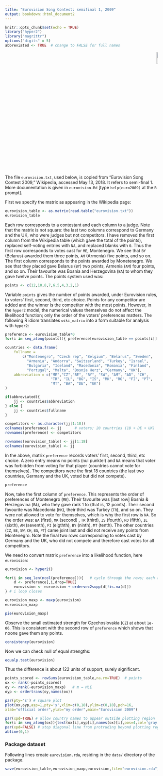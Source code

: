 ```yaml
---
title: "Eurovision Song Contest: semifinal 1, 2009"
output: bookdown::html_document2
---
```


```r
knitr::opts_chunk$set(echo = TRUE)
library("hyper2")
library("magrittr")
options("digits" = 5)
abbreviated <- TRUE  # change to FALSE for full names
```

<p style="text-align: right;">
![](`r system.file("help/figures/hyper2.png", package = "hyper2")`){width=10%}
</p>

The file `eurovision.txt`, used below, is copied from "Eurovision Song
Contest 2009," Wikipedia, accessed May 13, 2018.  It refers to
semi-final 1.  More documentation is given in `eurovision.Rd` [type
`help(euro2009)` at the `R` prompt].

First we specify the matrix as appearing in the Wikipedia page:

```r
eurovision_table <- as.matrix(read.table("eurovision.txt"))
eurovision_table
```

Each row corresponds to a contestant and each column to a judge.  Note
that the matrix is not square: the last two columns correspond to
Germany and the UK, who were judges but not competitors.  I have
removed the first column from the Wikipedia table (which gave the
total of the points), replaced self-voting entries with `NA`, and
replaced blanks with `0`.  Thus the first row corresponds to votes
cast for `ME`, Montenegro.  We see that `BY` (Belarus) awarded them
three points, `AM` (Armenia) five points, and so on.  The first column
corresponds to the points awarded by Monetenegro.  We see that they
placed gave Belarus (`BY`) two points, Armenia (`AM`) four points, and
so on.  Their favourite was Bosnia and Herzegovina (`BA`) to whom they
gave twelve points.  The points system used was:

```r
points <- c(12,10,8,7,6,5,4,3,2,1)
```

Variable `points` gives the number of points awarded, under Eurovision
rules, to voters' first, second, third, etc choice.  Points for any
competitor are added and the winner is the competitor with the most
points.  However, in the `hyper2` model, the numerical values
themselves do not affect the likelihood function; only the order of
the voters' preferences matters.  The following R idiom translates
`wiki_matrix` into a form suitable for analysis with `hyper2`:

```r
preference <- eurovision_table*0  
for(i in seq_along(points)){ preference[eurovision_table == points[i]] <- i }

countries <- data.frame(
    fullname =
        c("Montenegro", "Czech rep", "Belgium", "Belarus", "Sweden",
          "Armenia", "Andorra", "Switzerland", "Turkey", "Israel",
          "Bulgaria", "Iceland", "Macedonia", "Romania", "Finland",
          "Portugal", "Malta", "Bosnia Herz", "Germany", "UK"),
    abbreviation = c("ME","CZ","BE", "BY", "SW", "AM", "AD", "CH",
                     "TR", "IL", "BG", "IS", "MK", "RO", "FI", "PT",
                     "MT", "BA", "DE", "UK")
)

if(abbreviated){ 
    jj <- countries$abbreviation
} else { 
    jj <- countries$fullname
}

competitors <- as.character(jj[1:18])
colnames(preference) <- jj      # voters; 20 countries (18 + DE + UK)
rownames(preference) <- competitors  

rownames(eurovision_table) <- jj[1:18]
colnames(eurovision_table) <- jj
```

In the above, matrix `preference` records voters' first, second,
third, etc choice.  A zero entry means no points (nul punkte!) and
`NA` means that voter was forbidden from voting for that player
(countries cannot vote for themselves).  The competitors were the
first 18 countries (the last two countries,
Germany and the UK, voted but did not compete).  

```r
preference
```
Now, take the first column of `preference`.  This represents the order
of preferences of Montenegro (`ME`).  Their favourite was [last row]
Bosnia & Herzegovina (`BA`), who they gave rank 1 to (that is, 12
points).  Their second favourite was Macedonia (`MK`), their third was
Turkey (`TR`), and so on.  They were not allowed to vote for themselves,
which is why the first row is `NA`.  So the order was: `BA` (first),
`MK` (second) , `TR` (third), `IS` (fourth), `RO` (fifth), `IL`
(sixth), `AM` (seventh), `FI` (eigthth), `BY` (ninth), `MT` (tenth).
The other countries (`CZ`, `BE`, `SW`, `CH`, `BG`, `PT`) came joint
last and did not receive any points from Montenegro.  Note the final
two rows corresponding to votes cast by Germany and the UK, who did
not compete and therefore cast votes for all competitors.

We need to convert matrix `preference` into a likelihood function,
here `eurovision`:
 
```r
eurovision <- hyper2()

for(i in seq_len(ncol(preference))){   # cycle through the rows; each row is a voter
    d <- preference[,i,drop=TRUE]
	eurovision <- eurovision + ordervec2supp(d[!is.na(d)])
} # i loop closes
```


```r
eurovision_maxp <- maxp(eurovision)
eurovision_maxp
```

```r
pie(eurovision_maxp)
```

Observe the small estimated strength for Czechoslovakia (`CZ`) at
about `1e-06`.  This is consistent with the second row of `preference`
which shows that noone gave them any points.

```r
consistency(eurovision)
```

Now we can check null of equal strengths:

```r
equalp.test(eurovision)
```

Thus the difference is about 122 units of support, surely significant.


```r
points_scored <- rowSums(eurovision_table,na.rm=TRUE)  # points
ox <- rank(-points_scored)
oy <- rank(-eurovision_maxp)   # m = MLE
oyp <- ordertrans(oy,names(ox))

par(pty='s') # square plot
plot(ox,oyp,asp=1,pty='s',xlim=c(0,18),ylim=c(0,18),pch=16,
xlab="official order",ylab="my order",main="Eurovision 2009")

par(xpd=TRUE) # allow country names to appear outside plotting region
for(i in seq_along(ox)){text(ox[i],oyp[i],names(ox)[i],pos=4,col='gray') }
par(xpd=FALSE) # stop diagonal line from protruding beyond plotting region
abline(0,1)
```

### Package dataset {-}

Following lines create `eurovision.rda`, residing in the `data/` directory of the package.

```r
save(eurovision_table,eurovision_maxp,eurovision,file="eurovision.rda")
```
